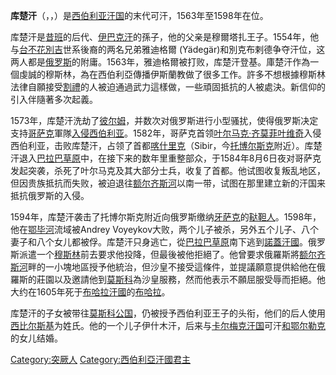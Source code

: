 {{request translation|time=2016-04-29T16:25:50+00:00}}
{{unreferenced|time=2016-04-29T16:25:50+00:00}}
'''库楚汗'''（{{lang-tt|Күчүм}}，{{lang-ru|Кучум}}，{{bd|？|||约1605年}}）是[[西伯利亚汗国|西伯利亚汗国]]的末代可汗，1563年至1598年在位。

库楚汗是[[昔班|昔班]]的后代、[[伊巴克汗|伊巴克汗]]的孫子，他的父亲是穆爾塔扎王子。1554年，他与[[台不花別吉|台不花別吉]]世系後裔的两名兄弟雅迪格爾 (Yädegär)和別克布剌德争夺汗位，这两人都是[[俄罗斯沙皇国|俄罗斯]]的附庸。1563年，雅迪格爾被打败，库楚汗登基。庫楚汗作為一個虔誠的穆斯林，為在西伯利亞傳播伊斯蘭教做了很多工作。許多不想根據穆斯林法律自願接受[[割禮|割禮]]的人被迫通過武力這樣做，一些頑固抵抗的人被處決。新信仰的引入伴隨著多次起義。

1573年，库楚汗洗劫了[[彼尔姆|彼尔姆]]，并数次对俄罗斯进行小型骚扰，使得俄罗斯决定支持[[哥萨克|哥萨克]]軍隊[[俄羅斯征服西伯利亞|入侵西伯利亚]]。1582年，哥萨克首领[[叶尔马克·齐莫菲叶维奇|叶尔马克·齐莫菲叶维奇]]入侵西伯利亚，击败库楚汗，占领了首都[[喀什里克|喀什里克]]（Sibir，今[[托博尔斯克|托博尔斯克]]附近）。库楚汗退入[[巴拉巴草原|巴拉巴草原]]中，在接下来的数年里重整部众，于1584年8月6日夜对哥萨克发起突袭，杀死了叶尔马克及其大部分士兵，收复了首都。他试图收复叛乱地区，但因贵族抵抗而失败，被迫退往[[额尔齐斯河|额尔齐斯河]]以南一带，试图在那里建立新的汗国来抵抗俄罗斯的入侵。

1594年，库楚汗袭击了托博尔斯克附近向俄罗斯缴纳[[牙萨克|牙萨克]]的[[鞑靼人|鞑靼人]]。1598年，他在[[鄂毕河|鄂毕河]]流域被Andrey Voyeykov大败，两个儿子被杀，另外五个儿子、八个妻子和八个女儿都被俘。库楚汗只身逃亡，從[[巴拉巴草原|巴拉巴草原]]南下逃到[[諾蓋汗國|諾蓋汗國]]。俄罗斯派遣一个[[穆斯林|穆斯林]]前去要求他投降，但最後被他拒絕了。他曾要求俄羅斯將[[额尔齐斯河|额尔齐斯河]]畔的一小塊地區授予他統治，但沙皇不接受這條件，並提議願意提供給他在俄羅斯的莊園以及邀請他到[[莫斯科|莫斯科]]為沙皇服務，然而他表示不願屈服受辱而拒絕。他大约在1605年死于[[布哈拉汗國|布哈拉汗國]]的[[布哈拉|布哈拉]]。

库楚汗的子女被带往[[莫斯科公国|莫斯科公国]]，仍被授予西伯利亚王子的头衔，他们的后人使用[[西比尔斯基|西比尔斯基]]为姓氏。他的一个儿子伊什木汗，后来与[[卡尔梅克汗国|卡尔梅克汗国]]可汗[[和鄂尔勒克|和鄂尔勒克]]的女儿结婚。

[[Category:突厥人|Category:突厥人]]
[[Category:西伯利亞汗國君主|Category:西伯利亞汗國君主]]